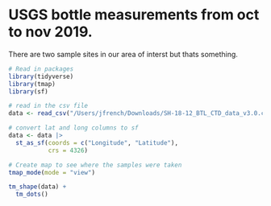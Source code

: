 # USGS bottle measurements from oct to nov 2019.
There are two sample sites in our area of interst but thats something. 
```r
# Read in packages
library(tidyverse)
library(tmap)
library(sf)
```

```r
# read in the csv file
data <- read_csv("/Users/jfrench/Downloads/SH-18-12_BTL_CTD_data_v3.0.csv")
```

```r
# convert lat and long columns to sf
data <- data |> 
  st_as_sf(coords = c("Longitude", "Latitude"),
           crs = 4326)
```

```r
# Create map to see where the samples were taken
tmap_mode(mode = "view")

tm_shape(data) +
  tm_dots()
```

